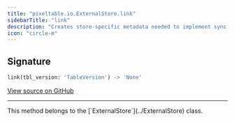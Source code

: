 ```yaml
---
title: "pixeltable.io.ExternalStore.link"
sidebarTitle: "link"
description: "Creates store-specific metadata needed to implement sync()."
icon: "circle-m"
---
```

## Signature

```python
link(tbl_version: 'TableVersion') -> 'None'
```

<a href="https://github.com/pixeltable/pixeltable/blob/main/pixeltable/io/external_store.py#L33" target="_self">View source on GitHub</a>


---

<Note>
This method belongs to the [`ExternalStore`](../ExternalStore) class.
</Note>
